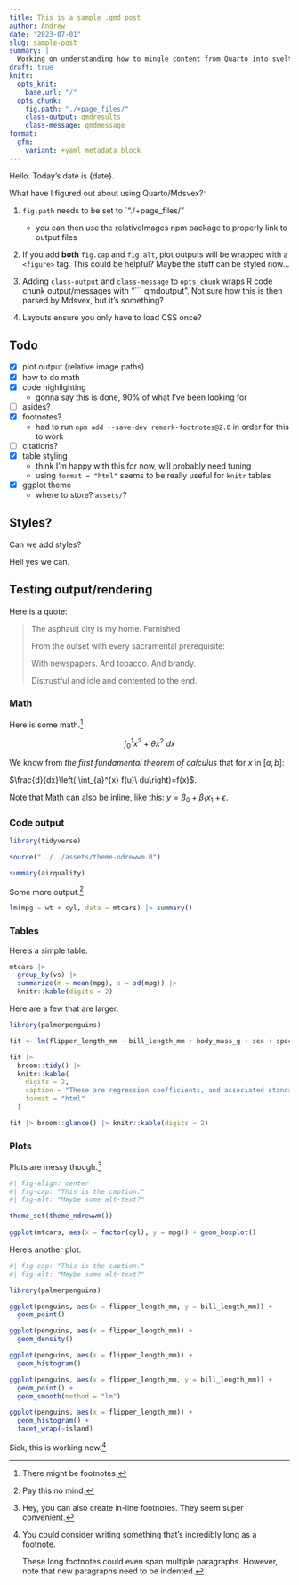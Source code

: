 ```yaml
---
title: This is a sample .qmd post
author: Andrew
date: "2023-07-01"
slug: sample-post
summary: |
  Working on understanding how to mingle content from Quarto into sveltekit.
draft: true
knitr:
  opts_knit: 
    base.url: "/"
  opts_chunk:
    fig.path: "./+page_files/"
    class-output: qmdresults
    class-message: qmdmessage
format:
  gfm:
    variant: +yaml_metadata_block
---
```


<script>
  import Summary from "./metadata_getter.svelte";
  import Head from "$lib/components/Head.svelte";
</script>

Hello. Today's date is {date}.

<!-- This is just an example of how you can easily bring in components! -->
<Summary summary="{summary}" />

What have I figured out about using Quarto/Mdsvex?:

1. `fig.path` needs to be set to `"./+page_files/"
    - you can then use the relativeImages npm package to properly link to output files

2. If you add **both** `fig.cap` and `fig.alt`, plot outputs will be wrapped with a `<figure>` tag. This could be helpful? Maybe the stuff can be styled now...

3. Adding `class-output` and `class-message` to `opts_chunk` wraps R code chunk output/messages with "``` qmdoutput". Not sure how this is then parsed by Mdsvex, but it's something?

4. Layouts ensure you only have to load CSS once?

## Todo

- [x] plot output (relative image paths)
- [x] how to do math
- [x] code highlighting
    - gonna say this is done, 90% of what I've been looking for
- [ ] asides?
- [x] footnotes?
    - had to run `npm add --save-dev remark-footnotes@2.0` in order for this to work
- [ ] citations?
- [x] table styling
    - think I'm happy with this for now, will probably need tuning
    - using `format = "html"` seems to be really useful for `knitr` tables
- [x] ggplot theme
    - where to store? `assets/`?

## Styles?

Can we add styles?

Hell yes we can.

## Testing output/rendering

Here is a quote:

> The asphault city is my home. Furnished
> 
> From the outset with every sacramental prerequisite:
> 
> With newspapers. And tobacco. And brandy.
> 
> Distrustful and idle and contented to the end.

### Math

Here is some math.[^1]

$$
\int_0^1 x^3 + \theta x^2\ dx
$$

::: {.column-margin}
We know from *the first fundamental theorem of calculus* that for $x$ in $[a, b]$:

$\frac{d}{dx}\left( \int_{a}^{x} f(u)\ du\right)=f(x)$.
:::

Note that Math can also be inline, like this: $y = \beta_0 + \beta_1 x_1 + \epsilon$.

### Code output

```r
library(tidyverse)

source("../../assets/theme-ndrewwm.R")
```

```r
summary(airquality)
```

Some more output.^[Pay this no mind.]

```r
lm(mpg ~ wt + cyl, data = mtcars) |> summary()
```

### Tables

Here's a simple table.

```r
mtcars |>
  group_by(vs) |>
  summarize(m = mean(mpg), s = sd(mpg)) |>
  knitr::kable(digits = 2)
```

Here are a few that are larger.

```r
library(palmerpenguins)

fit <- lm(flipper_length_mm ~ bill_length_mm + body_mass_g + sex + species, data = penguins)

fit |>
  broom::tidy() |>
  knitr::kable(
    digits = 2,
    caption = "These are regression coefficients, and associated standard errors.",
    format = "html"
  )

fit |> broom::glance() |> knitr::kable(digits = 2)
```

### Plots

Plots are messy though.^[Hey, you can also create in-line footnotes. They seem super convenient.]

```r
#| fig-align: center
#| fig-cap: "This is the caption."
#| fig-alt: "Maybe some alt-text?"

theme_set(theme_ndrewwm())
 
ggplot(mtcars, aes(x = factor(cyl), y = mpg)) + geom_boxplot()
```

Here's another plot.

```r
#| fig-cap: "This is the caption."
#| fig-alt: "Maybe some alt-text?"

library(palmerpenguins)

ggplot(penguins, aes(x = flipper_length_mm, y = bill_length_mm)) +
  geom_point()

ggplot(penguins, aes(x = flipper_length_mm)) +
  geom_density()

ggplot(penguins, aes(x = flipper_length_mm)) +
  geom_histogram()

ggplot(penguins, aes(x = flipper_length_mm, y = bill_length_mm)) +
  geom_point() +
  geom_smooth(method = "lm")

ggplot(penguins, aes(x = flipper_length_mm)) +
  geom_histogram() +
  facet_wrap(~island)
```

Sick, this is working now.[^2]

[^1]: There might be footnotes.

[^2]: You could consider writing something that's incredibly long as a footnote.

    These long footnotes could even span multiple paragraphs. However, note that new paragraphs need to be indented.
